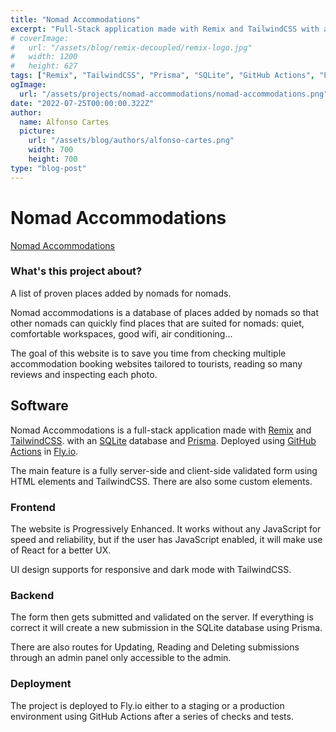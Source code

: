 ```yaml
---
title: "Nomad Accommodations"
excerpt: "Full-Stack application made with Remix and TailwindCSS with a SQLite database and Prisma. Deployes using GitHub Actions in Fly.io"
# coverImage:
#   url: "/assets/blog/remix-decoupled/remix-logo.jpg"
#   width: 1200
#   height: 627
tags: ["Remix", "TailwindCSS", "Prisma", "SQLite", "GitHub Actions", "Fly.io"]
ogImage:
  url: "/assets/projects/nomad-accommodations/nomad-accommodations.png"
date: "2022-07-25T00:00:00.322Z"
author:
  name: Alfonso Cartes
  picture:
    url: "/assets/blog/authors/alfonso-cartes.png"
    width: 700
    height: 700
type: "blog-post"
---
```


# Nomad Accommodations

[Nomad Accommodations](https://nomadrecommendations-10bc.fly.dev/)

### What's this project about?

A list of proven places added by nomads for nomads.

Nomad accommodations is a database of places added by nomads so that other nomads can quickly find places that are suited for nomads: quiet, comfortable workspaces, good wifi, air conditioning...

The goal of this website is to save you time from checking multiple accommodation booking websites tailored to tourists, reading so many reviews and inspecting each photo.

## Software

Nomad Accommodations is a full-stack application made with [Remix](https://remix.run/) and [TailwindCSS](https://tailwindcss.com/). with an [SQLite](https://www.sqlite.org/) database and [Prisma](https://prisma.io/). Deployed using [GitHub Actions](https://github.com/features/actions) in [Fly.io](https://fly.io/).

The main feature is a fully server-side and client-side validated form using HTML elements and TailwindCSS. There are also some custom elements.

### Frontend

The website is Progressively Enhanced. It works without any JavaScript for speed and reliability, but if the user has JavaScript enabled, it will make use of React for a better UX.

UI design supports for responsive and dark mode with TailwindCSS.

### Backend

The form then gets submitted and validated on the server. If everything is correct it will create a new submission in the SQLite database using Prisma.

There are also routes for Updating, Reading and Deleting submissions through an admin panel only accessible to the admin.

### Deployment

The project is deployed to Fly.io either to a staging or a production environment using GitHub Actions after a series of checks and tests.

<DesktopScreenshots post="nomad-accommodations" />
